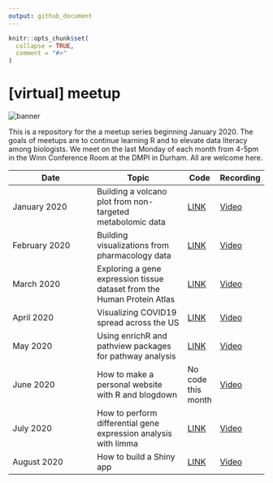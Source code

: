 ```yaml
---
output: github_document
---
```


<!-- README.md is generated from README.Rmd. Please edit that file -->

```r
knitr::opts_chunk$set(
  collapse = TRUE,
  comment = "#>"
)
```
# [virtual] meetup
![banner](README_files/figure-gfm/tidybiology_channel_art.png)
<!-- badges: start -->
<!-- badges: end -->

This is a repository for the a meetup series beginning January 2020. The goals of meetups are to continue learning R and to elevate data literacy among biologists. We meet on the last Monday of each month from 4-5pm in the Winn Conference Room at the DMPI in Durham. All are welcome here.

| Date  | Topic | Code | Recording |
| ------------- | ------------- | --- | --- |
| January 2020 | Building a volcano plot from non-targeted metabolomic data | [LINK](2020_01/code) | [Video](https://www.youtube.com/watch?v=wkwFcDkbn28) |
| February 2020 | Building visualizations from pharmacology data | [LINK](2020_02/code) | [Video](https://youtu.be/xiEkGakOQ_Q?t=10) |
| March 2020 | Exploring a gene expression tissue dataset from the Human Protein Atlas | [LINK](2020_03/code) | [Video](https://youtu.be/UD5qITGy_nw) | 
| April 2020 | Visualizing COVID19 spread across the US | [LINK](2020_04/code) | [Video](https://youtu.be/aR-TN1EbPmI?t=50) |
| May 2020 | Using enrichR and pathview packages for pathway analysis | [LINK](2020_05/code) | [Video](https://youtu.be/_jGM2NhToGY) |
| June 2020 | How to make a personal website with R and blogdown | No code this month | [Video](https://youtu.be/IMI_JDTJcts) |
| July 2020 | How to perform differential gene expression analysis with limma | [LINK](2020_07/code) | [Video](https://youtu.be) |
| August 2020 | How to build a Shiny app | [LINK](2020_08/) | [Video](https://youtu.be) |


